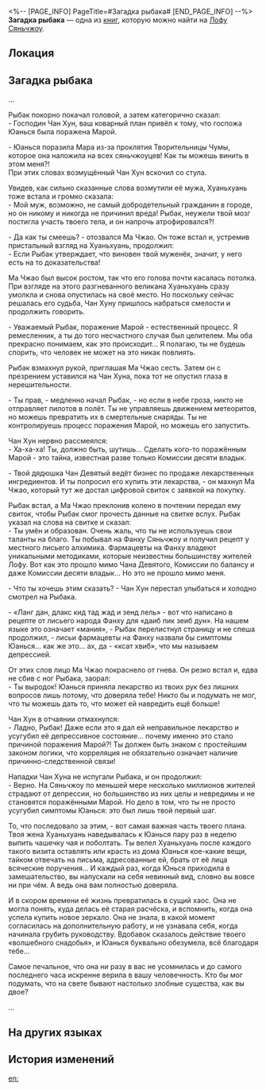 <%-- [PAGE_INFO]
PageTitle=#Загадка рыбака#
[END_PAGE_INFO] --%>
{{Дополнить}}
{{Книга Инфобокс
|id           = 168
|Название     = 
|Изображение  = Иконка Пергамент Сяньчжоу.png
|Мир          = Лофу Сяньчжоу
|Томов        = 1
|Автор        = <!--нужно добавить-->
|Описание     = Популярная на Сяньчжоу серия детективов. Её главный герой - детектив, превратившийся в ребёнка после того, как ему дали яд. В этом облике он вынужден раскрывать серию убийств.
|Том1         = {{tx}}
|Источник1    = {{tx|Отсутствует источник}}
|Персонажи    = 
|Фракции      = 
}}
'''Загадка рыбака''' — одна из [[Книги|книг]], которую можно найти на [[Лофу Сяньчжоу]].

==Локация==
{{Отметка карты|<!--название карты-->|<!--id отметки-->}}

==Загадка рыбака==
...

Рыбак покорно покачал головой, а затем категорично сказал:<br />
- Господин Чан Хун, ваш коварный план привёл к тому, что госпожа Юанься была поражена Марой.

- Юанься поразила Мара из-за проклятия Творительницы Чумы, которое она наложила на всех сяньчжоуцев! Как ты можешь винить в этом меня?!<br />
При этих словах возмущённый Чан Хун вскочил со стула.

Увидев, как сильно сказанные слова возмутили её мужа, Хуаньхуань тоже встала и громко сказала:<br />
- Мой муж, возможно, не самый добродетельный гражданин в городе, но он никому и никогда не причинил вреда! Рыбак, неужели твой мозг постигла участь твоего тела, и он напрочь атрофировался?!

- Да как ты смеешь? - отозвался Ма Чжао. Он тоже встал и, устремив пристальный взгляд на Хуаньхуань, продолжил:<br />
- Если Рыбак утверждает, что виновен твой муженёк, значит, у него есть на то доказательства!

Ма Чжао был высок ростом, так что его голова почти касалась потолка. При взгляде на этого разгневанного великана Хуаньхуань сразу умолкла и снова опустилась на своё место. Но поскольку сейчас решалась его судьба, Чан Хуну пришлось набраться смелости и продолжить говорить.

- Уважаемый Рыбак, поражение Марой - естественный процесс. Я ремесленник, а ты до того несчастного случая был целителем. Мы оба прекрасно понимаем, как это происходит... Я полагаю, ты не будешь спорить, что человек не может на это никак повлиять.

Рыбак взмахнул рукой, приглашая Ма Чжао сесть. Затем он с презрением уставился на Чан Хуна, пока тот не опустил глаза в нерешительности.

- Ты прав, - медленно начал Рыбак, - но если в небе гроза, никто не отправляет пилотов в полёт. Ты не управляешь движением метеоритов, но можешь превратить их в смертельные снаряды. Ты не контролируешь процесс поражения Марой, но можешь его запустить.

Чан Хун нервно рассмеялся:<br />
- Ха-ха-ха! Ты, должно быть, шутишь... Сделать кого-то поражённым Марой - это тайна, известная разве только Комиссии десяти владык.

- Твой дядюшка Чан Девятый ведёт бизнес по продаже лекарственных ингредиентов. И ты попросил его купить эти лекарства, - он махнул Ма Чжао, который тут же достал цифровой свиток с заявкой на покупку.

Рыбак встал, а Ма Чжао преклонив колено в почтении передал ему свиток, чтобы Рыбак смог прочесть данные на свитке вслух. Рыбак указал на слова на свитке и сказал:<br />
- Ты умён и образован. Очень жаль, что ты не используешь свои таланты на благо. Ты побывал на Фанху Сяньчжоу и получил рецепт у местного лисьего алхимика. Фармацевты на Фанху владеют уникальными методиками, которые неизвестны большинству жителей Лофу. Вот как это прошло мимо Чана Девятого, Комиссии по балансу и даже Комиссии десяти владык... Но это не прошло мимо меня.

- Что ты хочешь этим сказать? - Чан Хун перестал улыбаться и холодно смотрел на Рыбака.

- «Ланг дан, длакс кид тад жад и зенд лель» - вот что написано в рецепте от лисьего народа Фанху для «даиб пик зеиб дун». На нашем языке это означает «мания», - Рыбак перелистнул страницу и не спеша продолжил, - лисьи фармацевты на Фанху назвали бы симптомы Юанься... как же это... ах, да - «ксат хвиб», что мы называем депрессией.

От этих слов лицо Ма Чжао покраснело от гнева. Он резко встал и, едва не сбив с ног Рыбака, заорал:<br />
- Ты выродок! Юанься приняла лекарство из твоих рук без лишних вопросов лишь потому, что доверяла тебе! Никто бы и подумать не мог, что ты можешь дать то, что может ей навредить ещё больше!

Чан Хун в отчаянии отмахнулся:<br />
- Ладно, Рыбак! Даже если это я дал ей неправильное лекарство и усугубил её депрессивное состояние... почему именно это стало причиной поражения Марой?! Ты должен быть знаком с простейшим законом логики, что корреляция не обязательно означает наличие причинно-следственной связи!

Нападки Чан Хуна не испугали Рыбака, и он продолжил:<br />
- Верно. На Сяньчжоу по меньшей мере несколько миллионов жителей страдают от депрессии, но большинство из них целы и невредимы и не становятся поражёнными Марой. Но дело в том, что ты не просто усугубил симптомы Юанься: это был лишь твой первый шаг.

То, что последовало за этим, - вот самая важная часть твоего плана. Твоя жена Хуаньхуань наведывалась к Юанься пару раз в неделю выпить чашечку чая и поболтать. Ты велел Хуаньхуань после каждого такого визита оставлять или красть из дома Юанься кое-какие вещи, тайком отвечать на письма, адресованные ей, брать от её лица всяческие поручения... И каждый раз, когда Юнься приходила в замешательство, вы напускали на себя невинный вид, словно вы вовсе ни при чём. А ведь она вам полностью доверяла.

И в скором времени её жизнь превратилась в сущий хаос. Она не могла понять, куда делась её старая расчёска, и вспомнить, когда она успела купить новое зеркало. Она не знала, в какой момент согласилась на дополнительную работу, и не узнавала себя, когда начинала грубить руководству. Вдобавок сказалось действие твоего «волшебного снадобья», и Юанься буквально обезумела, всё благодаря тебе...

Самое печальное, что она ни разу в вас не усомнилась и до самого последнего часа искренне верила в вашу человечность. Кто бы мог подумать, что на свете бывают настолько злобные существа, как вы двое?

...

==На других языках==
{{На других языках
|en   = The Angler Mystery
|zhs  = 渔公案
|zht  = 漁公案
|ja   = 漁公事件簿
|ko   = 어부 사건
|es   = Los casos del detective Yu
|fr   = Le mystère du pêcheur
|ru   = Загадка рыбака
|th   = คดีของ Angler
|vi   = Vụ Án Ngư Công
|de   = Das Angler-Mysterium
|id   = Misteri Nelayan
|pt   = O Mistério do Pescador
}}

==История изменений==
{{История изменений|3.5}}

[[en:]]